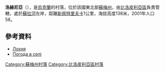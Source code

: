 {{coord|50|49|47|N|34|14|21|E|scale:100000_region:UA|display=title}}

'''洛赫尼亞'''（{{lang-uk|Лохня}}），是[[烏克蘭|烏克蘭]]的村落，位於該國東北部[[蘇梅州|蘇梅州]]，由[[比洛皮利亞區|比洛皮利亞區]]負責管轄，處於[[蘇拉河_(第聶伯河支流)|蘇拉河]]左岸，距離[[新佩特里夫卡_(列別金區)|新佩特里夫卡]]1公里，海拔高度138米，2001年人口58。

==參考資料==
* [http://w1.c1.rada.gov.ua/pls/z7502/A005?rdat1=02.02.2010&rf7571=28594 Лохня]
* [http://weather.in.ua/ua/symskaja/13874 Погода в селі ] {{Wayback|url=http://weather.in.ua/ua/symskaja/13874 |date=20111219235927 }}

{{DEFAULTSORT:Лохня}}

[[Category:蘇梅州村落|Category:蘇梅州村落]]
[[Category:比洛皮利亞區村落|Category:比洛皮利亞區村落]]


{{Sumy-geo-stub}}
